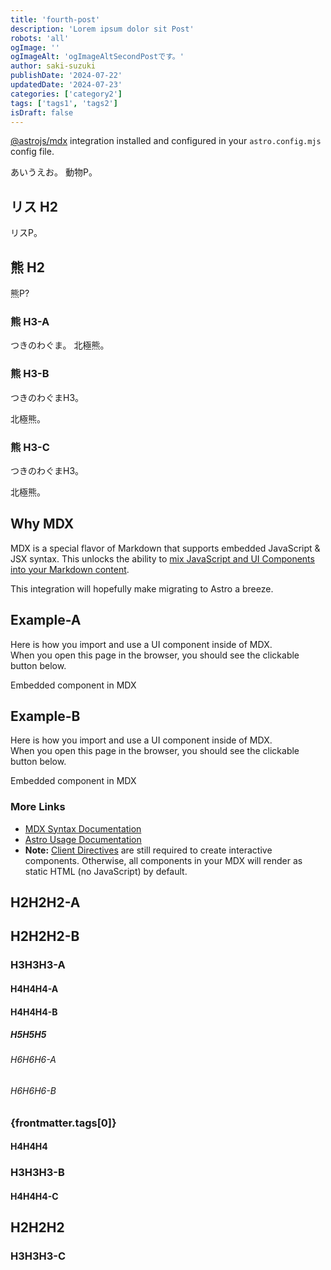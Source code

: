 ```yaml
---
title: 'fourth-post'
description: 'Lorem ipsum dolor sit Post'
robots: 'all'
ogImage: ''
ogImageAlt: 'ogImageAltSecondPostです。'
author: saki-suzuki
publishDate: '2024-07-22'
updatedDate: '2024-07-23'
categories: ['category2']
tags: ['tags1', 'tags2']
isDraft: false
---
```


[@astrojs/mdx](https://docs.astro.build/en/guides/integrations-guide/mdx/) integration installed and configured in your `astro.config.mjs` config file.

あいうえお。
動物P。

<TOC headings={getHeadings()} />

## リス H2

リスP。

## 熊 H2

熊P?

### 熊 H3-A

つきのわぐま。
北極熊。

### 熊 H3-B

つきのわぐまH3。

北極熊。

### 熊 H3-C

つきのわぐまH3。

北極熊。

## Why MDX

MDX is a special flavor of Markdown that supports embedded JavaScript & JSX syntax. This unlocks the ability to [mix JavaScript and UI Components into your Markdown content](https://docs.astro.build/en/guides/markdown-content/#mdx-features).

This integration will hopefully make migrating to Astro a breeze.

## Example-A

Here is how you import and use a UI component inside of MDX.  
When you open this page in the browser, you should see the clickable button below.

Embedded component in MDX

## Example-B

Here is how you import and use a UI component inside of MDX.  
When you open this page in the browser, you should see the clickable button below.

Embedded component in MDX

### More Links

- [MDX Syntax Documentation](https://mdxjs.com/docs/what-is-mdx)
- [Astro Usage Documentation](https://docs.astro.build/en/guides/markdown-content/#markdown-and-mdx-pages)
- **Note:** [Client Directives](https://docs.astro.build/en/reference/directives-reference/#client-directives) are still required to create interactive components. Otherwise, all components in your MDX will render as static HTML (no JavaScript) by default.

## H2H2H2-A

## H2H2H2-B

### H3H3H3-A

#### H4H4H4-A

#### H4H4H4-B

##### H5H5H5

###### H6H6H6-A

###### H6H6H6-B

### {frontmatter.tags[0]}

#### H4H4H4

### H3H3H3-B

#### H4H4H4-C

## H2H2H2

### H3H3H3-C
